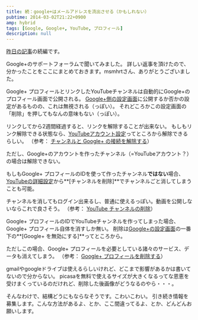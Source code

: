 ```yaml
---
title: 続：google+はメールアドレスを流出させる（かもしれない）
pubtime: 2014-03-02T21:22+0900
amp: hybrid
tags: [Google, Google+, YouTube, プロフィール]
description: null
---
```


[昨日の記事](/blog/2014/03/google-plus-do-email-address-leakage)の続編です。

Google+のサポートフォーラムで聞いてみました。
詳しい返事を頂けたので、分かったことをここにまとめておきます。msmhrtさん、ありがとうございました。

Google+ プロフィールとリンクしたYouTubeチャンネルは自動的にGoogle+のプロフィール画面で公開される。
[Google+側の設定画面](https://plus.google.com/u/0/connectedaccounts)に公開するか否かの設定があるものの、これは無視される（っぽい）。
それどころかこの設定画面の「削除」を押してもなんの意味もない（っぽい）。

リンクしてから2週間経過すると、リンクを解除することが出来ない。
もしもリンク解除できる状態なら、[YouTubeアカウント設定](http://www.youtube.com/account)ってところから解除できるらしい。
（参考： [チャンネルと Google+ の接続を解除する](https://support.google.com/youtube/answer/2657858?hl=ja)）

ただし、Google+のアカウントを作ったチャンネル（=YouTubeアカウント？）の場合は解除できない。

もしもGoogle+ プロフィールのIDを使って作ったチャンネル**ではない**場合、[YouTubeの詳細設定](https://www.youtube.com/account_advanced)から**[チャンネルを削除]**でチャンネルごと消してしまうことも可能。

チャンネルを消してもログイン出来るし、普通に使えるっぽい。動画を公開しないならこれで良さそう。 （参考： [YouTube チャンネルの削除](https://support.google.com/youtube/answer/55759?hl=ja)）

Google+ プロフィールのIDでYouTubeチャンネルを作ってしまった場合、Google+ プロフィール自体を消すしか無い。
削除は[Google+の設定画面](https://www.google.com/settings/plus)の一番下の**[Google+ を無効にする]**ってところから。

ただしこの場合、Google+ プロフィールを必要としている諸々のサービス、データも消えてしまう。 （参考： [Google+ プロフィールを削除する](https://support.google.com/plus/answer/1044503)）

gmailやgoogleドライブは使えるらしいけれど、どこまで影響があるかは書いてないので分からない。
picasaを無料で使えるサイズが大きくなるってな恩恵を受けまくっているのだけれど、削除した後画像がどうなるのやら・・・。

そんなわけで、結構どうにもならなそうです。こわいこわい。
引き続き情報を募集します。こんな方法があるよ、とか、ここ間違ってるよ、とか、どんどんお願いします。

